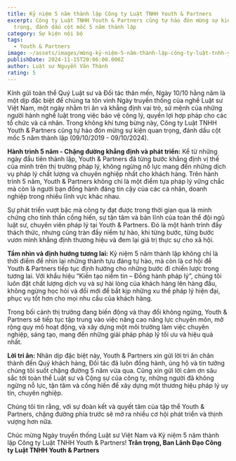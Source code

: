 ```yaml
---
title: Kỷ niệm 5 năm thành lập Công ty Luật TNHH Youth & Partners
excerpt: Công ty Luật TNHH Youth & Partners cũng tự hào đón mừng sự kiện quan
  trọng, đánh dấu cột mốc 5 năm thành lập
category: Sự kiện nội bộ
tags:
  - Youth & Partners
image: ~/assets/images/mừng-kỷ-niệm-5-năm-thành-lập-công-ty-luật-tnhh-youth-partners-chặng-đường-05-năm-phát-triển.jpg
publishDate: 2024-11-15T20:06:00.000Z
author: Luật sư Nguyễn Văn Thành
rating: 5
---
```


<YouTube id="E1SH0gNmjg" />

Kính gửi toàn thể Quý Luật sư và Đối tác thân mến,
Ngày 10/10 hằng năm là một dịp đặc biệt để chúng ta tôn vinh Ngày truyền thống của nghề Luật sư Việt Nam, một ngày nhằm tri ân và khẳng định vai trò, sứ mệnh của những người hành nghề luật trong việc bảo vệ công lý, quyền lợi hợp pháp cho các tổ chức và cá nhân. Trong không khí tưng bừng này, Công ty Luật TNHH Youth & Partners cũng tự hào đón mừng sự kiện quan trọng, đánh dấu cột mốc 5 năm thành lập (09/10/2019 - 09/10/2024).

**Hành trình 5 năm - Chặng đường khẳng định và phát triển:**
Kể từ những ngày đầu tiên thành lập, Youth & Partners đã từng bước khẳng định vị thế của mình trên thị trường pháp lý, không ngừng nỗ lực mang đến những dịch vụ pháp lý chất lượng và chuyên nghiệp nhất cho khách hàng. Trên hành trình 5 năm, Youth & Partners không chỉ là một điểm tựa pháp lý vững chắc mà còn là người bạn đồng hành đáng tin cậy của các cá nhân, doanh nghiệp trong nhiều lĩnh vực khác nhau.

Sự phát triển vượt bậc mà công ty đạt được trong thời gian qua là minh chứng cho tinh thần cống hiến, sự tận tâm và bản lĩnh của toàn thể đội ngũ luật sư, chuyên viên pháp lý tại Youth & Partners. Đó là một hành trình đầy thách thức, nhưng cũng tràn đầy niềm tự hào, khi từng bước, từng bước vươn mình khẳng định thương hiệu và đem lại giá trị thực sự cho xã hội.

**Tầm nhìn và định hướng tương lai:**
Kỷ niệm 5 năm thành lập không chỉ là thời điểm để nhìn lại những thành tựu đáng tự hào, mà còn là cơ hội để Youth & Partners tiếp tục định hướng cho những bước đi chiến lược trong tương lai. Với khẩu hiệu “Kiến tạo niềm tin – Đồng hành pháp lý”, chúng tôi luôn đặt chất lượng dịch vụ và sự hài lòng của khách hàng lên hàng đầu, không ngừng học hỏi và đổi mới để bắt kịp những xu thế pháp lý hiện đại, phục vụ tốt hơn cho mọi nhu cầu của khách hàng.

Trong bối cảnh thị trường đang biến động và thay đổi không ngừng, Youth & Partners sẽ tiếp tục tập trung vào việc nâng cao năng lực chuyên môn, mở rộng quy mô hoạt động, và xây dựng một môi trường làm việc chuyên nghiệp, sáng tạo, mang đến những giải pháp pháp lý tối ưu và hiệu quả nhất.

**Lời tri ân:**
Nhân dịp đặc biệt này, Youth & Partners xin gửi lời tri ân chân thành đến Quý khách hàng, Đối tác đã luôn đồng hành, ủng hộ và tin tưởng chúng tôi suốt chặng đường 5 năm vừa qua. Cũng xin gửi lời cảm ơn sâu sắc tới toàn thể Luật sư và Cộng sự của công ty, những người đã không ngừng nỗ lực, tận tâm và cống hiến để xây dựng một thương hiệu pháp lý uy tín, chuyên nghiệp.

Chúng tôi tin rằng, với sự đoàn kết và quyết tâm của tập thể Youth & Partners, chặng đường phía trước sẽ mở ra nhiều cơ hội phát triển và thịnh vượng hơn nữa.

Chúc mừng Ngày truyền thống Luật sư Việt Nam và Kỷ niệm 5 năm thành lập Công ty Luật TNHH Youth & Partners!
**Trân trọng,
Ban Lãnh Đạo Công ty Luật TNHH Youth & Partners**
